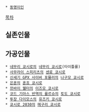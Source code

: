  * [[동명이인]]

[[목차]]

== 실존인물 ==

== 가공인물 ==
 * [[네무리 쿄시로]]의 [[네무리 쿄시로]](타이틀롤)
 * [[사무라이 스피리츠]]의 [[센료 쿄시로]]
 * [[신세기 GPX 사이버 포뮬러]]의 [[나구모 쿄시로]]
 * [[은혼]]의 [[혼죠 쿄시로]]
 * [[쯔바이 웰터]]의 [[이즈모 쿄시로]]
 * [[코드 기아스 반역의 를르슈]]의 [[토도 쿄시로]]
 * [[투장 다이모스]]의 [[유즈키 쿄시로]]
 * [[쿄시로 2030]]의 [[메구리 쿄시로]]
